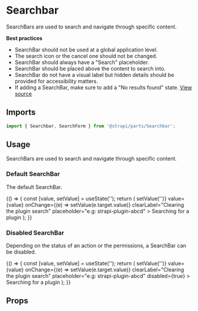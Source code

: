 <!--- Searchbar.stories.mdx --->


<Meta title="Design System/Molecules/Searchbar" component={Searchbar} />

# Searchbar

SearchBars are used to search and navigate through specific content.

**Best practices**
- SearchBar should not be used at a global application level.
- The search icon or the cancel one should not be changed.
- SearchBar should always have a "Search" placeholder.
- SearchBar should be placed above the content to search into.
- SearchBar do not have a visual label but hidden details should be provided for accessibility matters.
- If adding a SearchBar, make sure to add a "No results found" state.
[View source](https://github.com/strapi/parts/tree/develop/packages/strapi-parts/src/Searchbar)


## Imports

```js
import { Searchbar, SearchForm } from '@strapi/parts/Searchbar';
```

## Usage

SearchBars are used to search and navigate through specific content.


### Default SearchBar

The default SearchBar.

<Canvas>
  <Story name="base">
    {() => {
      const [value, setValue] = useState('');
      return (
        <SearchForm>
          <Searchbar
            name="searchbar"
            onClear={() => setValue('')}
            value={value}
            onChange={(e) => setValue(e.target.value)}
            clearLabel="Clearing the plugin search"
            placeholder="e.g: strapi-plugin-abcd"
          >
            Searching for a plugin
          </Searchbar>
        </SearchForm>
      );
    }}
  </Story>
</Canvas>

### Disabled SearchBar

Depending on the status of an action or the permissions, a SearchBar can be disabled.

<Canvas>
  <Story name="disabled">
    {() => {
      const [value, setValue] = useState('');
      return (
        <Searchbar
          name="searchbar"
          onClear={() => setValue('')}
          value={value}
          onChange={(e) => setValue(e.target.value)}
          clearLabel="Clearing the plugin search"
          placeholder="e.g: strapi-plugin-abcd"
          disabled={true}
        >
          Searching for a plugin
        </Searchbar>
      );
    }}
  </Story>
</Canvas>

## Props

<ArgsTable of={Searchbar} />
